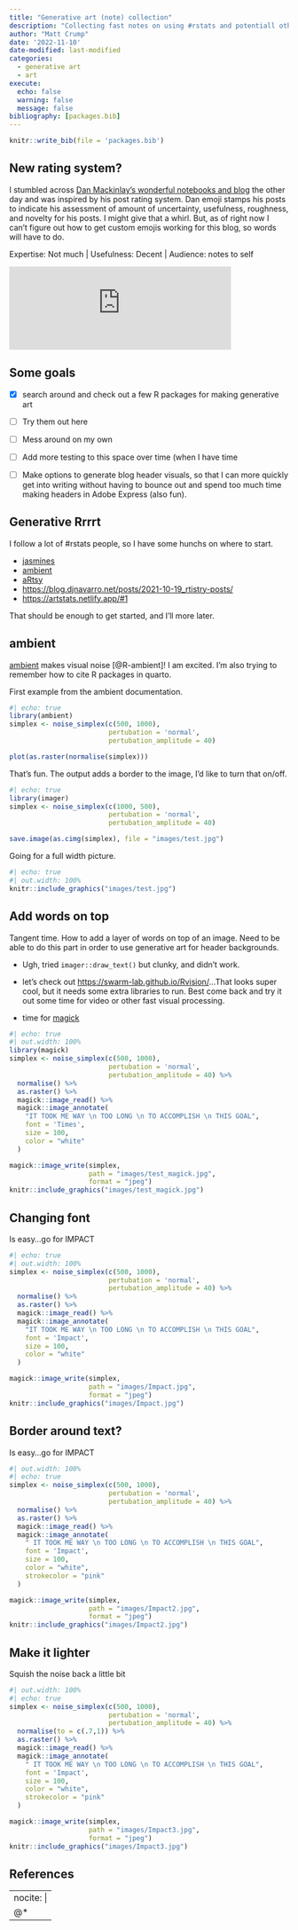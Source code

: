 ```yaml
---
title: "Generative art (note) collection"
description: "Collecting fast notes on using #rstats and potentiall other things to generate visuals."
author: "Matt Crump"
date: '2022-11-10'
date-modified: last-modified
categories:
  - generative art
  - art
execute:
  echo: false
  warning: false
  message: false
bibliography: [packages.bib]
---
```


```r
knitr::write_bib(file = 'packages.bib')
```

::: callout-tip
## New rating system?

I stumbled across [Dan Mackinlay's wonderful notebooks and blog](https://danmackinlay.name/about.html) the other day and was inspired by his post rating system. Dan emoji stamps his posts to indicate his assessment of amount of uncertainty, usefulness, roughness, and novelty for his posts. I might give that a whirl. But, as of right now I can't figure out how to get custom emojis working for this blog, so words will have to do.

Expertise: Not much \| Usefulness: Decent \| Audience: notes to self
:::

::: column-margin
<iframe src="https://bbs.crumplab.com/@MattCrump/109313738110058251/embed" class="mastodon-embed" style="max-width: 100%; border: 0" width="400" allowfullscreen="allowfullscreen">

</iframe>

```{=html}
<script src="https://bbs.crumplab.com/embed.js" async="async"></script>
```
:::

## Some goals

-   [x] search around and check out a few R packages for making generative art

-   [ ] Try them out here

-   [ ] Mess around on my own

-   [ ] Add more testing to this space over time (when I have time

-   [ ] Make options to generate blog header visuals, so that I can more quickly get into writing without having to bounce out and spend too much time making headers in Adobe Express (also fun).

## Generative Rrrrt

I follow a lot of #rstats people, so I have some hunchs on where to start.

-   [jasmines](https://jasmines.djnavarro.net)
-   [ambient](https://ambient.data-imaginist.com)
-   [aRtsy](https://koenderks.github.io/aRtsy/)
-   <https://blog.djnavarro.net/posts/2021-10-19_rtistry-posts/>
-   <https://artstats.netlify.app/#1>

That should be enough to get started, and I'll more later.

## ambient

[ambient](https://ambient.data-imaginist.com) makes visual noise [@R-ambient]! I am excited. I'm also trying to remember how to cite R packages in quarto.

First example from the ambient documentation.

```r
#| echo: true
library(ambient)
simplex <- noise_simplex(c(500, 1000), 
                         pertubation = 'normal', 
                         pertubation_amplitude = 40)

plot(as.raster(normalise(simplex)))
```

That's fun. The output adds a border to the image, I'd like to turn that on/off.

```r
#| echo: true
library(imager)
simplex <- noise_simplex(c(1000, 500),
                         pertubation = 'normal',
                         pertubation_amplitude = 40)

save.image(as.cimg(simplex), file = "images/test.jpg")
```

Going for a full width picture.

```r
#| echo: true
#| out.width: 100%
knitr::include_graphics("images/test.jpg")
```

## Add words on top

Tangent time. How to add a layer of words on top of an image. Need to be able to do this part in order to use generative art for header backgrounds.

-   Ugh, tried `imager::draw_text()` but clunky, and didn't work.

-   let's check out <https://swarm-lab.github.io/Rvision/>...That looks super cool, but it needs some extra libraries to run. Best come back and try it out some time for video or other fast visual processing.

-   time for [magick](https://cran.r-project.org/web/packages/magick/vignettes/intro.html#Installing_magick)

```r
#| echo: true
#| out.width: 100%
library(magick)
simplex <- noise_simplex(c(500, 1000),
                         pertubation = 'normal',
                         pertubation_amplitude = 40) %>%
  normalise() %>%
  as.raster() %>%
  magick::image_read() %>%
  magick::image_annotate(
    "IT TOOK ME WAY \n TOO LONG \n TO ACCOMPLISH \n THIS GOAL",
    font = 'Times',
    size = 100,
    color = "white"
  )

magick::image_write(simplex,
                    path = "images/test_magick.jpg",
                    format = "jpeg")
knitr::include_graphics("images/test_magick.jpg")
```

## Changing font

Is easy...go for IMPACT

```r
#| echo: true
#| out.width: 100%
simplex <- noise_simplex(c(500, 1000),
                         pertubation = 'normal',
                         pertubation_amplitude = 40) %>%
  normalise() %>%
  as.raster() %>%
  magick::image_read() %>%
  magick::image_annotate(
    "IT TOOK ME WAY \n TOO LONG \n TO ACCOMPLISH \n THIS GOAL",
    font = 'Impact',
    size = 100,
    color = "white"
  )

magick::image_write(simplex,
                    path = "images/Impact.jpg",
                    format = "jpeg")
knitr::include_graphics("images/Impact.jpg")
```

## Border around text?

Is easy...go for IMPACT

```r
#| out.width: 100%
#| echo: true
simplex <- noise_simplex(c(500, 1000),
                         pertubation = 'normal',
                         pertubation_amplitude = 40) %>%
  normalise() %>%
  as.raster() %>%
  magick::image_read() %>%
  magick::image_annotate(
    " IT TOOK ME WAY \n TOO LONG \n TO ACCOMPLISH \n THIS GOAL",
    font = 'Impact',
    size = 100,
    color = "white",
    strokecolor = "pink"
  )

magick::image_write(simplex,
                    path = "images/Impact2.jpg",
                    format = "jpeg")
knitr::include_graphics("images/Impact2.jpg")
```

## Make it lighter

Squish the noise back a little bit

```r
#| out.width: 100%
#| echo: true
simplex <- noise_simplex(c(500, 1000),
                         pertubation = 'normal',
                         pertubation_amplitude = 40) %>%
  normalise(to = c(.7,1)) %>%
  as.raster() %>%
  magick::image_read() %>%
  magick::image_annotate(
    " IT TOOK ME WAY \n TOO LONG \n TO ACCOMPLISH \n THIS GOAL",
    font = 'Impact',
    size = 100,
    color = "white",
    strokecolor = "pink"
  )

magick::image_write(simplex,
                    path = "images/Impact3.jpg",
                    format = "jpeg")
knitr::include_graphics("images/Impact3.jpg")
```

## References

---
nocite: |
  @*
---
